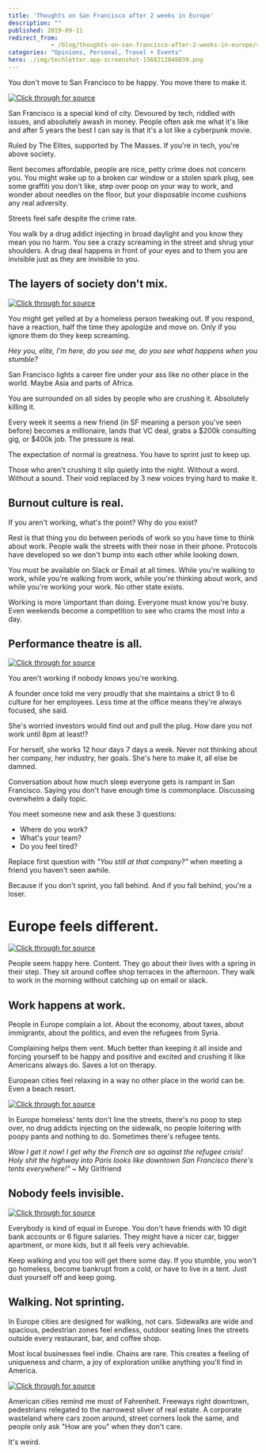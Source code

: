 ```yaml
---
title: 'Thoughts on San Francisco after 2 weeks in Europe'
description: ""
published: 2019-09-11
redirect_from: 
            - /blog/thoughts-on-san-francisco-after-2-weeks-in-europe/swizec/9191
categories: "Opinions, Personal, Travel + Events"
hero: ./img/techletter.app-screenshot-1568212048039.png
---
```

You don't move to San Francisco to be happy. You move there to make it.







[![Click through for source](./img/techletter.app-screenshot-1568212048039.png)](https://www.youtube.com/watch?v=Tghs2QNYZ7o)





San Francisco is a special kind of city. Devoured by tech, riddled with issues, and absolutely awash in money. People often ask me what it's like and after 5 years the best I can say is that it's a lot like a cyberpunk movie.



Ruled by The Elites, supported by The Masses. If you're in tech, you're above society.



Rent becomes affordable, people are nice, petty crime does not concern you. You might wake up to a broken car window or a stolen spark plug, see some graffiti you don't like, step over poop on your way to work, and wonder about needles on the floor, but your disposable income cushions any real adversity.



Streets feel safe despite the crime rate.



You walk by a drug addict injecting in broad daylight and you know they mean you no harm. You see a crazy screaming in the street and shrug your shoulders. A drug deal happens in front of your eyes and to them you are invisible just as they are invisible to you.



## The layers of society don't mix.





[![Click through for source](./img/techletter.app-screenshot-1568212045865.png)](https://twitter.com/Swizec/status/1170241181680328706)





You might get yelled at by a homeless person tweaking out. If you respond, have a reaction, half the time they apologize and move on. Only if you ignore them do they keep screaming.



_Hey you, elite, I'm here, do you see me, do you see what happens when you stumble?_



San Francisco lights a career fire under your ass like no other place in the world. Maybe Asia and parts of Africa.



You are surrounded on all sides by people who are crushing it. Absolutely killing it.



Every week it seems a new friend (in SF meaning a person you've seen before) becomes a millionaire, lands that VC deal, grabs a $200k consulting gig, or $400k job. The pressure is real.



The expectation of normal is greatness. You have to sprint just to keep up.



Those who aren't crushing it slip quietly into the night. Without a word. Without a sound. Their void replaced by 3 new voices trying hard to make it.



## Burnout culture is real.



If you aren't working, what's the point? Why do you exist?



Rest is that thing you do between periods of work so you have time to think about work. People walk the streets with their nose in their phone. Protocols have developed so we don't bump into each other while looking down.



You must be available on Slack or Email at all times. While you're walking to work, while you're walking from work, while you're thinking about work, and while you're working your work. No other state exists.



Working is more \\important than doing. Everyone must know you're busy. Even weekends become a competition to see who crams the most into a day.



## Performance theatre is all.





[![Click through for source](./img/techletter.app-screenshot-1568212045334.png)](https://www.instagram.com/p/B1wdAHolNLE/)





You aren't working if nobody knows you're working.



A founder once told me very proudly that she maintains a strict 9 to 6 culture for her employees. Less time at the office means they're always focused, she said.



She's worried investors would find out and pull the plug. How dare you not work until 8pm at least!?



For herself, she works 12 hour days 7 days a week. Never not thinking about her company, her industry, her goals. She's here to make it, all else be damned.



Conversation about how much sleep everyone gets is rampant in San Francisco. Saying you don't have enough time is commonplace. Discussing overwhelm a daily topic.



You meet someone new and ask these 3 questions:



- Where do you work?
- What's your team?
- Do you feel tired?



Replace first question with _"You still at that company?"_ when meeting a friend you haven't seen awhile.



Because if you don't sprint, you fall behind. And if you fall behind, you're a loser.



# Europe feels different.





[![Click through for source](./img/techletter.app-screenshot-1568212055228.png)](https://twitter.com/Swizec/status/1167004570091847680)





People seem happy here. Content. They go about their lives with a spring in their step. They sit around coffee shop terraces in the afternoon. They walk to work in the morning without catching up on email or slack.



## Work happens at work.



People in Europe complain a lot. About the economy, about taxes, about immigrants, about the politics, and even the refugees from Syria.



Complaining helps them vent. Much better than keeping it all inside and forcing yourself to be happy and positive and excited and crushing it like Americans always do. Saves a lot on therapy.



European cities feel relaxing in a way no other place in the world can be. Even a beach resort.





[![Click through for source](./img/techletter.app-screenshot-1568212045085.png)](https://www.instagram.com/p/B18AuE2l9rJ/)





In Europe homeless' tents don't line the streets, there's no poop to step over, no drug addicts injecting on the sidewalk, no people loitering with poopy pants and nothing to do. Sometimes there's refugee tents.



_Wow I get it now! I get why the French are so against the refugee crisis! Holy shit the highway into Paris looks like downtown San Francisco there's tents everywhere!"_ ~ My Girlfriend



## Nobody feels invisible.





[![Click through for source](./img/techletter.app-screenshot-1568212045678.png)](https://twitter.com/Swizec/status/1169857748625809410)





Everybody is kind of equal in Europe. You don't have friends with 10 digit bank accounts or 6 figure salaries. They might have a nicer car, bigger apartment, or more kids, but it all feels very achievable.



Keep walking and you too will get there some day. If you stumble, you won't go homeless, become bankrupt from a cold, or have to live in a tent. Just dust yourself off and keep going.



## Walking. Not sprinting.



In Europe cities are designed for walking, not cars. Sidewalks are wide and spacious, pedestrian zones feel endless, outdoor seating lines the streets outside every restaurant, bar, and coffee shop.



Most local businesses feel indie. Chains are rare. This creates a feeling of uniqueness and charm, a joy of exploration unlike anything you'll find in America.





[![Click through for source](./img/techletter.app-screenshot-1568212045418.png)](https://www.instagram.com/p/B2Hgzy-FnbB/)





American cities remind me most of Fahrenheit. Freeways right downtown, pedestrians relegated to the narrowest sliver of real estate. A corporate wasteland where cars zoom around, street corners look the same, and people only ask "How are you" when they don't care.



It's weird.